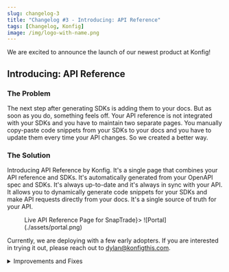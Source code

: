 ```yaml
---
slug: changelog-3
title: "Changelog #3 - Introducing: API Reference"
tags: [Changelog, Konfig]
image: /img/logo-with-name.png
---
```


We are excited to announce the launch of our newest product at Konfig!

## Introducing: API Reference <Flame/>

### The Problem

The next step after generating SDKs is adding them to your docs. But as soon as
you do, something feels off. Your API reference is not integrated with your SDKs
and you have to maintain two separate pages. You manually copy-paste code
snippets from your SDKs to your docs and you have to update them every time your
API changes. So we created a better way.

### The Solution

Introducing API Reference by Konfig. It's a single page that combines your API
reference and SDKs. It's automatically generated from your OpenAPI spec and
SDKs. It's always up-to-date and it's always in sync with your API. It allows
you to dynamically generate code snippets for your SDKs and make API requests
directly from your docs. It's a single source of truth for your API.

<Figure caption={<a href="https://demo.konfigthis.com/passiv/snaptrade-sdks/reference/API%20Status/ApiStatus_check">Live API Reference Page for SnapTrade</a>}>
![Portal](./assets/portal.png)
</Figure>

Currently, we are deploying with a few early adopters. If you are
interested in trying it out, please reach out to dylan@konfigthis.com.

<details>
<summary>Improvements and Fixes</summary>
- Allow for configuration of a specific operation in SDK README.md files
- Remove quotes from strings when copying in demo portal
- Added "konfig versions" command to CLI to query currently published SDKs
- Add a one-time deprecation warning for deprecated operations in Python SDK
</details>